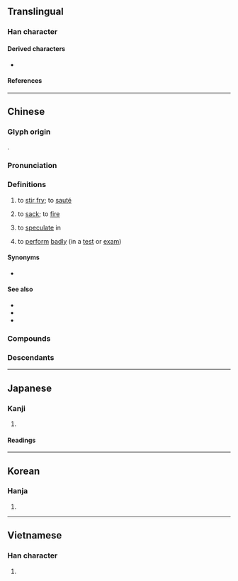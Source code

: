 {{character info}}
==Translingual==

===Han character===
{{Han char|rn=86|rad=火|as=04|sn=8|four=99820|canj=FFH|ids=⿰火少}}

====Derived characters====
* {{l|mul|[[𫷴]]}}

====References====
{{Han ref|kx=0667.170|dkj=18915|dj=1076.250|hdz=32191.150|uh=7092}}

----

==Chinese==
{{zh-forms|alt=㷅,焣,煼,𩱦,𩱈,𢐨,𤑵,𤌽,𤌉,𤊛,㶤,𤊝}}

===Glyph origin===
{{Han etym}}
{{Han compound|火|少|ls=psc|c1=s|c2=p}}.

===Pronunciation===
{{zh-pron
|m=chǎo
|m-s=cao3
|c=caau2
|h=pfs=chháu
|mn=chhá/chháu
|mn_note=chhá - vernacular; chháu - literary
|mn-t=ca2
|w=2tshau
|mc=y
|oc=y
|cat=v
}}

===Definitions===
{{zh-hanzi}}

# to [[stir fry]]; to [[sauté]]
#: {{zh-x|炒飯、炒麵|'''fried''' rice; '''chow''' mein|C}}
# {{lb|zh|slang}} to [[sack]]; to [[fire]]
#: {{zh-also|炒魷魚}}
#: {{zh-x|因為{wai6} 金融風暴，公司 炒 咗 一百 個 員工。|Due to the financial crisis, the company '''fired''' 100 employees.|C}}
# {{lb|zh|Cantonese}} to [[speculate]] in
#: {{zh-x|炒 股票{piu3}|to '''speculate''' in stocks|C}}
#: {{zh-x|炒 樓{lau4-2}|to '''speculate''' in property|C}}
# {{lb|zh|Hong Kong Cantonese}} to [[perform]] [[badly]] (in a [[test]] or [[exam]])
#: {{zh-x|我 炒 咗 琴日 份 數學 考試。|I '''screwed up''' my maths exam yesterday.|C}}

====Synonyms====
* {{sense|to sack}}
{{zh-syn-saurus|解僱}}
{{zh-dial|解僱}}

====See also====
* {{zh-l|煸}}
* {{zh-l|煎}}
* {{zh-l|炸|tr=zhá}}

===Compounds===
{{zh-der|炒菜|炒飯|炒肝|炒車|炒鍋|炒匯|炒貨|炒家|炒冷飯|炒買炒賣|炒米|炒麵|炒勺|炒魷|炒餸|炒作|拗彆攪炒|炒冰|炒刺|炒咬|炒地皮|炒栗子|炒米粉|炒肝兒|炒股票|炒蛋|炒豆兒|炒買|炒賣|炒鐵|烘炒|煎炒|番茄炒蛋|瞎炒蛋|鬧炒|攬炒|翻炒|糖炒栗子|炒蝦拆蟹}}

===Descendants===
{{CJKV||しょう|j2=そう|초|xào}}

{{zh-cat|Intermediate}}

----

==Japanese==

===Kanji===
{{ja-kanji|grade=|rs=火04}}

# {{rfdef|ja|sort=火04}}

====Readings====
{{ja-readings
|goon=しょう
|kanon=そう
|kun=い-る, いた-める
}}

----

==Korean==

===Hanja===
{{ko-hanja|hangeul=초|eumhun=|rv=cho|mr=ch'o|y=cho}}

# {{rfdef|ko|sort=火04}}

----

==Vietnamese==

===Han character===
{{vi-readings|reading=sao, xào, xáo|rs=火04}}

# {{rfdef|vi|sort=火04}}